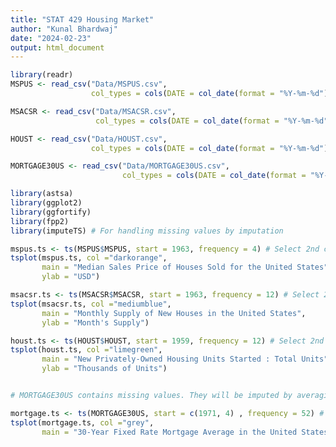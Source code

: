 ```yaml
---
title: "STAT 429 Housing Market"
author: "Kunal Bhardwaj"
date: "2024-02-23"
output: html_document
---
```


```r
library(readr)
MSPUS <- read_csv("Data/MSPUS.csv",
                  col_types = cols(DATE = col_date(format = "%Y-%m-%d")))

MSACSR <- read_csv("Data/MSACSR.csv",
                   col_types = cols(DATE = col_date(format = "%Y-%m-%d")))

HOUST <- read_csv("Data/HOUST.csv",
                  col_types = cols(DATE = col_date(format = "%Y-%m-%d")))

MORTGAGE30US <- read_csv("Data/MORTGAGE30US.csv",
                         col_types = cols(DATE = col_date(format = "%Y-%m-%d")))
```


```r
library(astsa)
library(ggplot2)
library(ggfortify)
library(fpp2)
library(imputeTS) # For handling missing values by imputation

mspus.ts <- ts(MSPUS$MSPUS, start = 1963, frequency = 4) # Select 2nd column from MSPUS
tsplot(mspus.ts, col ="darkorange",
       main = "Median Sales Price of Houses Sold for the United States",
       ylab = "USD")

msacsr.ts <- ts(MSACSR$MSACSR, start = 1963, frequency = 12) # Select 2nd column from MSACSR
tsplot(msacsr.ts, col ="mediumblue",
       main = "Monthly Supply of New Houses in the United States",
       ylab = "Month's Supply")

houst.ts <- ts(HOUST$HOUST, start = 1959, frequency = 12) # Select 2nd column from HOUST
tsplot(houst.ts, col ="limegreen",
       main = "New Privately-Owned Housing Units Started : Total Units",
       ylab = "Thousands of Units")


# MORTGAGE30US contains missing values. They will be imputed by averaging

mortgage.ts <- ts(MORTGAGE30US, start = c(1971, 4) , frequency = 52) # Select 2nd column from MORTGAGE30US
tsplot(mortgage.ts, col ="grey",
       main = "30-Year Fixed Rate Mortgage Average in the United States", ylab = "Percent")
```

